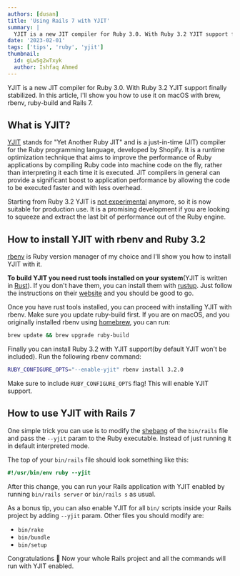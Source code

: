 ```yaml
---
authors: [dusan]
title: 'Using Rails 7 with YJIT'
summary: |
  YJIT is a new JIT compiler for Ruby 3.0. With Ruby 3.2 YJIT support finally stabilized. In this article, I'll show you how to use it with Rails 7.
date: '2023-02-01'
tags: ['tips', 'ruby', 'yjit']
thumbnail:
  id: gLw5g2wTxyk
  author: Ishfaq Ahmed
---
```


YJIT is a new JIT compiler for Ruby 3.0. With Ruby 3.2 YJIT support finally stabilized.
In this article, I'll show you how to use it on macOS with brew, rbenv, ruby-build and Rails 7.

<TOCInline toc={props.toc} indentDepth={2} asDisclosure />

## What is YJIT?

[YJIT](https://github.com/Shopify/yjit) stands for "Yet Another Ruby JIT" and is a just-in-time (JIT) compiler for the
Ruby programming language, developed by Shopify. It is a runtime optimization technique
that aims to improve the performance of Ruby applications by compiling Ruby code into machine code
on the fly, rather than interpreting it each time it is executed. JIT compilers in general
can provide a significant boost to application performance by allowing the code to be executed
faster and with less overhead.

Starting from Ruby 3.2 YJIT is [not experimental](https://shopify.engineering/ruby-yjit-is-production-ready)
anymore, so it is now suitable for production use. It is a promising development
if you are looking to squeeze and extract the last bit of performance out of the Ruby engine.

## How to install YJIT with rbenv and Ruby 3.2

[rbenv](rbenv) is Ruby version manager of my choice and I'll show you how to install YJIT with it.

**To build YJIT you need rust tools installed on your system**(YJIT is written in [Rust](https://www.rust-lang.org)).
If you don't have them, you can install them with [rustup](https://rustup.rs/).
Just follow the instructions on their [website](https://rustup.rs/) and you should be good to go.

Once you have rust tools installed, you can proceed with installing YJIT with rbenv.
Make sure you update ruby-build first. If you are on macOS, and you originally installed rbenv
using [homebrew](https://brew.sh/), you can run:

```bash
brew update && brew upgrade ruby-build
```

Finally you can install Ruby 3.2 with YJIT support(by default YJIT won't be included).
Run the following rbenv command:

```bash
RUBY_CONFIGURE_OPTS="--enable-yjit" rbenv install 3.2.0
```

Make sure to include `RUBY_CONFIGURE_OPTS` flag! This will enable YJIT support.

## How to use YJIT with Rails 7

One simple trick you can use is to modify the [shebang](<https://en.wikipedia.org/wiki/Shebang_(Unix)>)
of the `bin/rails` file and pass the `--yjit` param to the Ruby executable. Instead of just running
it in default interpreted mode.

The top of your `bin/rails` file should look something like this:

```ruby
#!/usr/bin/env ruby --yjit
```

After this change, you can run your Rails application with YJIT enabled by running `bin/rails server` or
`bin/rails s` as usual.

As a bonus tip, you can also enable YJIT for all `bin/` scripts inside your Rails project
by adding `--yjit` param. Other files you should modify are:

- `bin/rake`
- `bin/bundle`
- `bin/setup`

Congratulations 🎉 Now your whole Rails project and all the commands will run with YJIT enabled.
